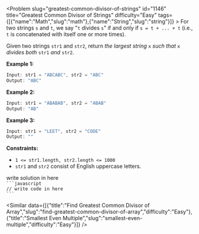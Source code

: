 
<Problem slug="greatest-common-divisor-of-strings" id="1146" title="Greatest Common Divisor of Strings" difficulty="Easy" tags={[{"name":"Math","slug":"math"},{"name":"String","slug":"string"}]} >
    For two strings `s` and `t`, we say "`t` divides `s`" if and only if `s = t + ... + t` (i.e., `t` is concatenated with itself one or more times).

Given two strings `str1` and `str2`, return _the largest string_ `x` _such that_ `x` _divides both_ `str1` _and_ `str2`.

**Example 1:**

```javascript 
Input: str1 = "ABCABC", str2 = "ABC"
Output: "ABC"
```

**Example 2:**

```javascript 
Input: str1 = "ABABAB", str2 = "ABAB"
Output: "AB"
```

**Example 3:**

```javascript 
Input: str1 = "LEET", str2 = "CODE"
Output: ""
```

**Constraints:**

*   `1 <= str1.length, str2.length <= 1000`
*   `str1` and `str2` consist of English uppercase letters.
</Problem >

<Solution>
write solution in here
</Solution>

<Code>
```javascript
// write code in here
```
</Code>

<Similar data={[{"title":"Find Greatest Common Divisor of Array","slug":"find-greatest-common-divisor-of-array","difficulty":"Easy"},{"title":"Smallest Even Multiple","slug":"smallest-even-multiple","difficulty":"Easy"}]} />
